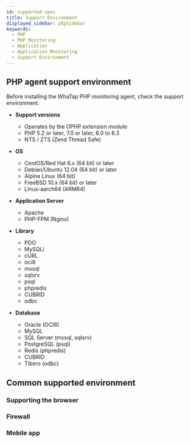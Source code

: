 ```yaml
---
id: supported-spec
title: Support Environment
displayed_sidebar: phpSidebar
keywords:
  - PHP
  - PHP Monitoring
  - Application
  - Application Monitoring
  - Support Environment
---
```



## PHP agent support environment

Before installing the WhaTap PHP monitoring agent, check the support environment.

- **Support versions**

  - Operates by the OPHP extension module
  - PHP 5.2 or later, 7.0 or later, 8.0 to 8.3
  - NTS / ZTS (Zend Thread Safe)

- **OS**

  - CentOS/Red Hat 6.x (64 bit) or later
  - Debian/Ubuntu 12.04 (64 bit) or later
  - Alpine Linux (64 bit)
  - FreeBSD 10.x (64 bit) or later
  - Linux-aarch64 (ARM64)

- **Application Server**

  - Apache
  - PHP-FPM (Nginx)

- **Library**

  - PDO
  - MySQLi
  - cURL
  - oci8
  - mssql
  - sqlsrv
  - psql
  - phpredis
  - CUBRID
  - odbc

- **Database**

  - Oracle (OCI8)
  - MySQL
  - SQL Server (mssql, sqlsrv)
  - PostgreSQL (psql)
  - Redis (phpredis)
  - CUBRID
  - Tibero (odbc)

## Common supported environment

### Supporting the browser


<Supportedbrowser />

### Firewall


<Proxy />

### Mobile app


<Mobileapp />

